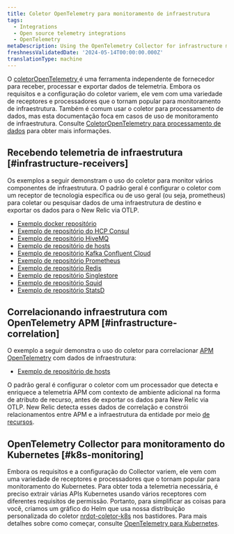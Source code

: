 ```yaml
---
title: Coletor OpenTelemetry para monitoramento de infraestrutura
tags:
  - Integrations
  - Open source telemetry integrations
  - OpenTelemetry
metaDescription: Using the OpenTelemetry Collector for infrastructure monitoring
freshnessValidatedDate: '2024-05-14T00:00:00.000Z'
translationType: machine
---
```


O [coletorOpenTelemetry ](https://opentelemetry.io/docs/collector/)é uma ferramenta independente de fornecedor para receber, processar e exportar dados de telemetria. Embora os requisitos e a configuração do coletor variem, ele vem com uma variedade de receptores e processadores que o tornam popular para monitoramento de infraestrutura. Também é comum usar o coletor para processamento de dados, mas esta documentação foca em casos de uso de monitoramento de infraestrutura. Consulte [ColetorOpenTelemetry para processamento de dados](/docs/opentelemetry/get-started/collector-processing/opentelemetry-collector-processing-intro) para obter mais informações.

## Recebendo telemetria de infraestrutura [#infrastructure-receivers]

Os exemplos a seguir demonstram o uso do coletor para monitor vários componentes de infraestrutura. O padrão geral é configurar o coletor com um receptor de tecnologia específica ou de uso geral (ou seja, prometheus) para coletar ou pesquisar dados de uma infraestrutura de destino e exportar os dados para o New Relic via OTLP.

* [Exemplo docker repositório](https://github.com/newrelic/newrelic-opentelemetry-examples/tree/main/other-examples/collector/docker)
* [Exemplo de repositório do HCP Consul](https://github.com/newrelic/newrelic-opentelemetry-examples/tree/main/other-examples/collector/hcp-consul)
* [Exemplo de repositório HiveMQ](https://github.com/newrelic/newrelic-opentelemetry-examples/tree/main/other-examples/collector/hivemq)
* [Exemplo de repositório de hosts](https://github.com/newrelic/newrelic-opentelemetry-examples/tree/main/other-examples/collector/host-monitoring)
* [Exemplo de repositório Kafka Confluent Cloud](https://github.com/newrelic/newrelic-opentelemetry-examples/tree/main/other-examples/collector/confluentcloud)
* [Exemplo de repositório Prometheus](https://github.com/newrelic/newrelic-opentelemetry-examples/tree/main/other-examples/collector/prometheus)
* [Exemplo de repositório Redis](https://github.com/newrelic/newrelic-opentelemetry-examples/tree/main/other-examples/collector/redis)
* [Exemplo de repositório Singlestore](https://github.com/newrelic/newrelic-opentelemetry-examples/tree/main/other-examples/collector/singlestore)
* [Exemplo de repositório Squid](https://github.com/newrelic/newrelic-opentelemetry-examples/tree/main/other-examples/collector/squid)
* [Exemplo de repositório StatsD](https://github.com/newrelic/newrelic-opentelemetry-examples/tree/main/other-examples/collector/statsd)

## Correlacionando infraestrutura com OpenTelemetry APM [#infrastructure-correlation]

O exemplo a seguir demonstra o uso do coletor para correlacionar [APM OpenTelemetry](/docs/opentelemetry/get-started/apm-monitoring/opentelemetry-apm-intro) com dados de infraestrutura:

* [Exemplo de repositório de hosts](https://github.com/newrelic/newrelic-opentelemetry-examples/tree/main/other-examples/collector/host-monitoring)

O padrão geral é configurar o coletor com um processador que detecta e enriquece a telemetria APM com contexto de ambiente adicional na forma de atributo de recurso, antes de exportar os dados para New Relic via OTLP. New Relic detecta esses dados de correlação e constrói relacionamentos entre APM e a infraestrutura da entidade por meio [de recursos](/docs/opentelemetry/best-practices/opentelemetry-best-practices-resources).

## OpenTelemetry Collector para monitoramento do Kubernetes [#k8s-monitoring]

Embora os requisitos e a configuração do Collector variem, ele vem com uma variedade de receptores e processadores que o tornam popular para monitoramento do Kubernetes. Para obter toda a telemetria necessária, é preciso extrair várias APIs Kubernetes usando vários receptores com diferentes requisitos de permissão. Portanto, para simplificar as coisas para você, criamos um gráfico do Helm que usa nossa distribuição personalizada do coletor [nrdot-coletor-k8s](https://github.com/newrelic/nrdot-collector-releases/tree/main/distributions/nrdot-collector-k8s) nos bastidores. Para mais detalhes sobre como começar, consulte [OpenTelemetry para Kubernetes](/docs/kubernetes-pixie/k8s-otel/intro/).